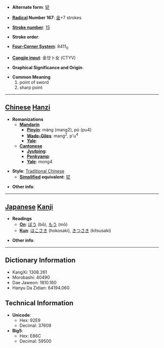 * '''Alternate form''': [[铓]]

* '''[[Wiktionary:Chinese radical index| Radical]] Number 167''': [[Wiktionary:Chinese radical index 金|金]]+7 strokes

* '''[[Wiktionary:Chinese total strokes index|Stroke number]]''': [[Wiktionary:Chinese total strokes index 15|15]]

* '''Stroke order''': 

* '''[[Wiktionary:Chinese four corner index|Four-Corner System]]''': 8411<sub>0</sub>

* '''[[Wiktionary:Chinese Cangjie index|Cangjie input]]''': 金廿卜女 (CTYV)

* '''Graphical Significance and Origin''': 

* '''Common Meaning'''
*#point of sword
*# sharp point


----

== [[Chinese]] [[Hanzi]] ==

* '''Romanizations'''
** '''[[Mandarin]]'''
*** '''[[Pinyin]]''': máng (mang2), pù (pu4)
*** '''[[Wade-Giles]]''': mang<sup>2</sup>, p'u<sup>4</sup>
*** '''[[Yale]]''': 
** '''[[Cantonese]]'''
*** '''[[Jyutping]]''':
*** '''[[Penkyamp]]''': 
*** '''[[Yale]]''': mong4

* '''Style''': [[Traditional Chinese]] 
** '''[[Simplified Chinese|Simplified]] equivalent''': [[铓]]

* '''Other info''': 

----

== [[Japanese]] [[Kanji]] ==

* '''Readings'''
** '''[[On]]''': [[ぼう]] (bō), [[もう]] (mō)
** '''[[Kun]]''': [[ほこさき]] (hokosaki), [[きつさき]] (kitsusaki)

* '''Other info''':  

----

== Dictionary Information ==

* KangXi: 1308.261
* Morobashi: 40490
* Dae Jaweon: 1810.160
* Hanyu Da Zidian: 64194.060

== Technical Information ==

* '''Unicode''':
** Hex: 92E9
** Decimal: 37609
* '''Big5''':
** Hex: E86C
** Decimal: 59500
